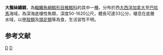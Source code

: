 {{Speciesbox 
| genus = Laemonema
| species = barbatulum
| authority = [[Goode|Goode]] & [[Bean|Bean]], 1883
| image = Laemonema barbatulum NOAA.jpg
| image_width = 250px
| status = NE
| status_system = iucn3.1
| trend = unknow
| synonyms = *''Laemonema barbatula '', Goode & Bean, 1883 
*''Lotella maxillaris '', Bean, 1884
}}
'''大鬚絲鰭鱈'''，為[[輻鰭魚綱|輻鰭魚綱]][[鱈形目|鱈形目]][[稚鱈科|稚鱈科]]的其中一[[種|種]]，分布於西[[大西洋|大西洋]][[加拿大|加拿大]]至[[巴哈馬|巴哈馬]]海域，為深海底棲性魚類，深度50-1620公尺，體長可達33公分，棲息在底層水域，以[[甲殼類|甲殼類]]及[[頭足類|頭足類]]等為食，生活習性不明。

==参考文献==
{{Reflist}}
{{Taxonbar}}

[[Category:絲鰭鱈屬|D]]
[[Category:1883年描述的魚類|D]]